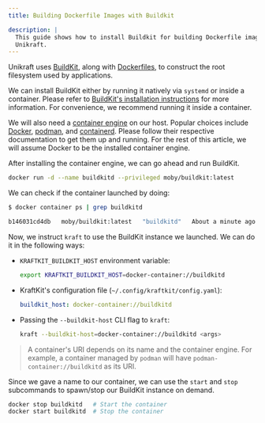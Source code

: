 ```yaml
---
title: Building Dockerfile Images with Buildkit

description: |
  This guide shows how to install Buildkit for building Dockerfile images with
  Unikraft.
---
```


Unikraft uses [BuildKit][buildkit], along with [Dockerfiles][dockerfiles], to
construct the root filesystem used by applications.

We can install BuildKit either by running it natively via `systemd` or inside a
container. Please refer to [BuildKit's installation
instructions][buildkit-installation] for more information. For convenience, we
recommend running it inside a container.

We will also need a [container engine][container-engine] on our host. Popular
choices include [Docker][docker], [podman], and [containerd]. Please follow
their respective documentation to get them up and running. For the rest of this
article, we will assume Docker to be the installed container engine.

After installing the container engine, we can go ahead and run BuildKit.

```bash
docker run -d --name buildkitd --privileged moby/buildkit:latest
```

We can check if the container launched by doing:

```bash
$ docker container ps | grep buildkitd
```

```bash
b146031cd4db   moby/buildkit:latest   "buildkitd"   About a minute ago   Up About a minute      buildkit
```

Now, we instruct `kraft` to use the BuildKit instance we launched. We can do it
in the following ways:

- `KRAFTKIT_BUILDKIT_HOST` environment variable:
  ```bash
  export KRAFTKIT_BUILDKIT_HOST=docker-container://buildkitd
  ```
- KraftKit's configuration file (`~/.config/kraftkit/config.yaml`):
  ```yaml
  buildkit_host: docker-container://buildkitd
  ```
- Passing the `--buildkit-host` CLI flag to `kraft`:
  ```bash
  kraft --buildkit-host=docker-container://buildkitd <args>
  ```

> A container's URI depends on its name and the container engine. For example, a
> container managed by `podman` will have `podman-container://buildkitd` as its
> URI.

Since we gave a name to our container, we can use the `start` and `stop`
subcommands to spawn/stop our BuildKit instance on demand.

```bash
docker stop buildkitd   # Start the container
docker start buildkitd  # Stop the container
```

[buildkit]: https://docs.docker.com/build/buildkit/
[Dockerfiles]: https://docs.docker.com/reference/dockerfile/
[buildkit-installation]: https://github.com/moby/buildkit
[container-engine]:
  https://developers.redhat.com/blog/2018/02/22/container-terminology-practical-introduction#h.6yt1ex5wfo3l
[docker]: https://www.docker.com/
[podman]: https://docs.podman.io/en/latest/
[containerd]: https://containerd.io/
